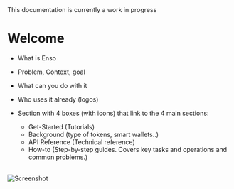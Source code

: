 
<Callout type="info" emoji="ℹ️">
  This documentation is currently a work in progress
</Callout>

# Welcome

- What is Enso

- Problem, Context, goal

- What can you do with it

- Who uses it already (logos)

- Section with 4 boxes (with icons) that link to the 4 main sections:
  - Get-Started (Tutorials)
  - Background (type of tokens, smart wallets..)
  - API Reference (Technical reference)
  - How-to (Step-by-step guides. Covers key tasks and operations and common problems.)

<br />
<Image src={image} alt="Screenshot" width={500} height={500} />
